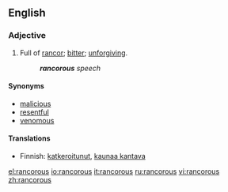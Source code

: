 ==English==
===Adjective===
{{en-adj}}
#Full of [[rancor]]; [[bitter]]; [[unforgiving]].
#:'''''rancorous''' speech''

====Synonyms====
* [[malicious]]
* [[resentful]]
* [[venomous]]

====Translations====
*Finnish: [[katkeroitunut]], [[kaunaa kantava]]

[[el:rancorous]]
[[io:rancorous]]
[[it:rancorous]]
[[ru:rancorous]]
[[vi:rancorous]]
[[zh:rancorous]]